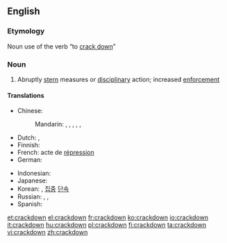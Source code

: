 {{also|crack down}}
==English==

===Etymology===
Noun use of the verb “to [[crack down]]”

===Noun===
{{en-noun}}

# Abruptly [[stern]] measures or [[disciplinary]] action; increased [[enforcement]]

====Translations====
{{trans-top|increased enforcement}}
* Chinese:
*: Mandarin: {{t|zh|鎮壓|sc=Hani}}, {{t|zh|镇压|tr=zhènyā|sc=Hani}}, {{t|zh|痛擊|sc=Hani}}, {{t|zh|痛击|tr=tòngjī|sc=Hani}}, {{t|zh|彈壓|sc=Hani}}, {{t|zh|弹压|tr=tányā|sc=Hani}}
* Dutch: {{t|nl|repressie|f}}, {{t|nl|onderdrukking|f}}
* Finnish: {{t|fi|kurinpalautus}}
* French: acte de [[répression]]
* German: {{t|de|scharfes Vorgehen|n}}
{{trans-mid}}
* Indonesian: {{t|id|penggrebekan|xs=Indonesian}}
* Japanese: {{t|ja|弾圧|tr=だんあつ, dan'atsu|sc=Jpan}}
* Korean: {{t|ko|단속|tr=dansok|sc=Hang}}, [[집중]] [[단속]]
* Russian: {{qualifier|requires an object in genitive}} {{t|ru|подавление|n|tr=podavlénije|sc=Cyrl}}, {{t|ru|разгон|m|tr=razgón|sc=Cyrl}}, {{t|ru|применение суровых мер|n|tr=primenénije suróvyx mer|sc=Cyrl}}
* Spanish: {{t|es|represión}}
{{trans-bottom}}

[[et:crackdown]]
[[el:crackdown]]
[[fr:crackdown]]
[[ko:crackdown]]
[[io:crackdown]]
[[it:crackdown]]
[[hu:crackdown]]
[[pl:crackdown]]
[[fi:crackdown]]
[[ta:crackdown]]
[[vi:crackdown]]
[[zh:crackdown]]